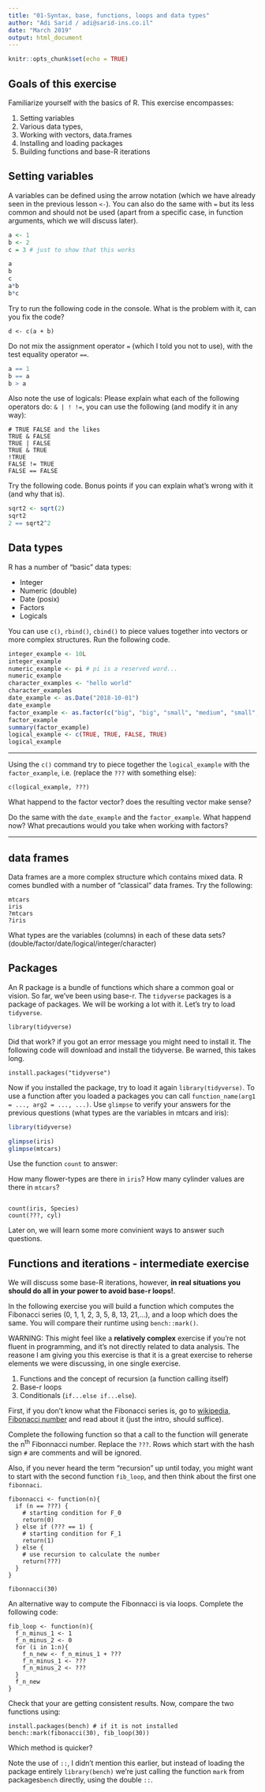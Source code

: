 ```yaml
---
title: "01-Syntax, base, functions, loops and data types"
author: "Adi Sarid / adi@sarid-ins.co.il"
date: "March 2019"
output: html_document
---
```


```r
knitr::opts_chunk$set(echo = TRUE)
```

## Goals of this exercise

Familiarize yourself with the basics of R. This exercise encompasses:

   1. Setting variables
   2. Various data types, 
   3. Working with vectors, data.frames
   4. Installing and loading packages
   5. Building functions and base-R iterations

## Setting variables

A variables can be defined using the arrow notation (which we have already seen in the previous lesson `<-`). You can also do the same with `=` but its less common and should not be used (apart from a specific case, in function arguments, which we will discuss later).

```r
a <- 1
b <- 2
c = 3 # just to show that this works

a
b
c
a*b
b*c

```

Try to run the following code in the console. What is the problem with it, can you fix the code?

```
d <- c(a + b)
```

Do not mix the assignment operator `=` (which I told you not to use), with the test equality operator `==`.

```r

a == 1
b == a
b > a

```

Also note the use of logicals:
Please explain what each of the following operators do: `& | ! !=`, you can use the following (and modify it in any way):

```
# TRUE FALSE and the likes
TRUE & FALSE
TRUE | FALSE
TRUE & TRUE
!TRUE
FALSE != TRUE
FALSE == FALSE
```

Try the following code. Bonus points if you can explain what's wrong with it (and why that is).

```r

sqrt2 <- sqrt(2)
sqrt2
2 == sqrt2^2

```

## Data types

R has a number of "basic" data types:

   * Integer
   * Numeric (double)
   * Date (posix)
   * Factors
   * Logicals

You can use `c()`, `rbind()`, `cbind()` to piece values together into vectors or more complex structures.
Run the following code.

```r
integer_example <- 10L
integer_example
numeric_example <- pi # pi is a reserved word...
numeric_example
character_examples <- "hello world"
character_examples
date_example <- as.Date("2018-10-01")
date_example
factor_example <- as.factor(c("big", "big", "small", "medium", "small", "big", "bigger"))
factor_example
summary(factor_example)
logical_example <- c(TRUE, TRUE, FALSE, TRUE)
logical_example
```


***

Using the `c()` command try to piece together the `logical_example` with the `factor_example`, i.e. (replace the `???` with something else):

```
c(logical_example, ???)
```
What happend to the factor vector? does the resulting vector make sense?

Do the same with the `date_example` and the `factor_example`. What happend now? What precautions would you take when working with factors?

***

## data frames

Data frames are a more complex structure which contains mixed data. R comes bundled with a number of "classical" data frames. Try the following:

```
mtcars
iris
?mtcars
?iris
```

What types are the variables (columns) in each of these data sets? (double/factor/date/logical/integer/character)

## Packages

An R package is a bundle of functions which share a common goal or vision. So far, we've been using base-r. The `tidyverse` packages is a package of packages. We will be working a lot with it. Let's try to load `tidyverse`.

```
library(tidyverse)
```

Did that work? if you got an error message you might need to install it. The following code will download and install the tidyverse. Be warned, this takes long.

```
install.packages("tidyverse")
```

Now if you installed the package, try to load it again `library(tidyverse)`. To use a function after you loaded a packages you can call `function_name(arg1 = ..., arg2 = ..., ...)`. Use `glimpse` to verify your answers for the previous questions (what types are the variables in mtcars and iris):

```r
library(tidyverse)

glimpse(iris)
glimpse(mtcars)

```

Use the function `count` to answer:

How many flower-types are there in `iris`?
How many cylinder values are there in `mtcars`?

```

count(iris, Species)
count(???, cyl)

```

Later on, we will learn some more convinient ways to answer such questions.


## Functions and iterations - intermediate exercise

We will discuss some base-R iterations, however, **in real situations you should do all in your power to avoid base-r loops!**.

In the following exercise you will build a function which computes the Fibonacci series (0, 1, 1, 2, 3, 5, 8, 13, 21,...), and a loop which does the same. You will compare their runtime using `bench::mark()`.

WARNING:
This might feel like a **relatively complex** exercise if you're not fluent in programming, and it's not directly related to data analysis. The reasone I am giving you this exercise is that it is a great exercise to reherse elements we were discussing, in one single exercise.
   
   1. Functions and the concept of recursion (a function calling itself)
   2. Base-r loops
   3. Conditionals (`if...else if...else`).

First, if you don't know what the Fibonacci series is, go to [wikipedia, Fibonacci number](https://en.wikipedia.org/wiki/Fibonacci_number) and read about it (just the intro, should suffice).

Complete the following function so that a call to the function will generate the n^th^ Fibonnacci number. Replace the `???`.
Rows which start with the hash sign `#` are comments and will be ignored.

Also, if you never heard the term "recursion" up until today, you might want to start with the second function `fib_loop`, and then think about the first one `fibonnaci`.

```
fibonnacci <- function(n){
  if (n == ???) {
    # starting condition for F_0 
    return(0)
  } else if (??? == 1) {
    # starting condition for F_1
    return(1)
  } else {
    # use recursion to calculate the number
    return(???)
  }
}

fibonnacci(30)

```

An alternative way to compute the Fibonnacci is via loops. Complete the following code:

```
fib_loop <- function(n){
  f_n_minus_1 <- 1
  f_n_minus_2 <- 0
  for (i in 1:n){
    f_n_new <- f_n_minus_1 + ???
    f_n_minus_1 <- ???
    f_n_minus_2 <- ???
  }
  f_n_new
}

```

Check that your are getting consistent results. Now, compare the two functions using:

```
install.packages(bench) # if it is not installed
bench::mark(fibonacci(30), fib_loop(30))
```

Which method is quicker?

Note the use of `::`, I didn't mention this earlier, but instead of loading the package entirely `library(bench)` we're just calling the function `mark` from packages`bench` directly, using the double `::`.